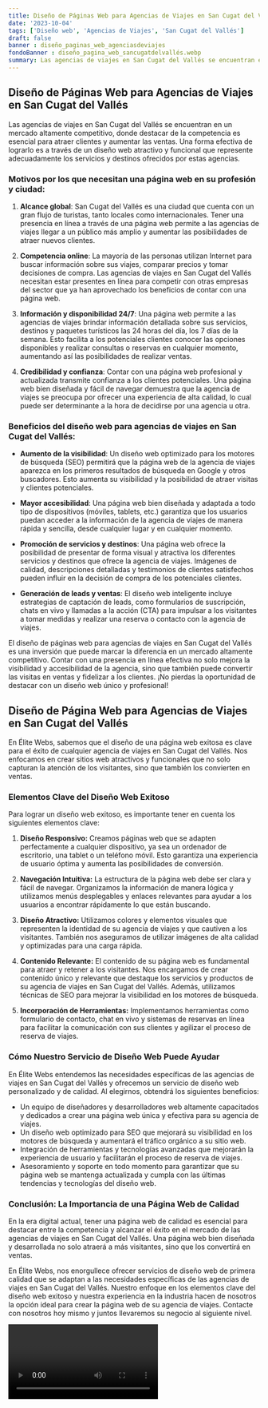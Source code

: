 ```yaml
---
title: Diseño de Páginas Web para Agencias de Viajes en San Cugat del Vallés
date: '2023-10-04'
tags: ['Diseño web', 'Agencias de Viajes', 'San Cugat del Vallés']
draft: false
banner : diseño_paginas_web_agenciasdeviajes
fondoBanner : diseño_pagina_web_sancugatdelvallés.webp
summary: Las agencias de viajes en San Cugat del Vallés se encuentran en un mercado altamente competitivo, donde destacar de la competencia es esencial para atraer clientes y aumentar las ventas. Una forma efectiva de lograrlo es a través de un diseño web atractivo y funcional que represente adecuadamente los servicios y destinos ofrecidos por estas agencias.
---
```


## Diseño de Páginas Web para Agencias de Viajes en San Cugat del Vallés

Las agencias de viajes en San Cugat del Vallés se encuentran en un mercado altamente competitivo, donde destacar de la competencia es esencial para atraer clientes y aumentar las ventas. Una forma efectiva de lograrlo es a través de un diseño web atractivo y funcional que represente adecuadamente los servicios y destinos ofrecidos por estas agencias.

### Motivos por los que necesitan una página web en su profesión y ciudad:

1. **Alcance global**: San Cugat del Vallés es una ciudad que cuenta con un gran flujo de turistas, tanto locales como internacionales. Tener una presencia en línea a través de una página web permite a las agencias de viajes llegar a un público más amplio y aumentar las posibilidades de atraer nuevos clientes.

2. **Competencia online**: La mayoría de las personas utilizan Internet para buscar información sobre sus viajes, comparar precios y tomar decisiones de compra. Las agencias de viajes en San Cugat del Vallés necesitan estar presentes en línea para competir con otras empresas del sector que ya han aprovechado los beneficios de contar con una página web.

3. **Información y disponibilidad 24/7**: Una página web permite a las agencias de viajes brindar información detallada sobre sus servicios, destinos y paquetes turísticos las 24 horas del día, los 7 días de la semana. Esto facilita a los potenciales clientes conocer las opciones disponibles y realizar consultas o reservas en cualquier momento, aumentando así las posibilidades de realizar ventas.

4. **Credibilidad y confianza**: Contar con una página web profesional y actualizada transmite confianza a los clientes potenciales. Una página web bien diseñada y fácil de navegar demuestra que la agencia de viajes se preocupa por ofrecer una experiencia de alta calidad, lo cual puede ser determinante a la hora de decidirse por una agencia u otra.

### Beneficios del diseño web para agencias de viajes en San Cugat del Vallés:

- **Aumento de la visibilidad**: Un diseño web optimizado para los motores de búsqueda (SEO) permitirá que la página web de la agencia de viajes aparezca en los primeros resultados de búsqueda en Google y otros buscadores. Esto aumenta su visibilidad y la posibilidad de atraer visitas y clientes potenciales.

- **Mayor accesibilidad**: Una página web bien diseñada y adaptada a todo tipo de dispositivos (móviles, tablets, etc.) garantiza que los usuarios puedan acceder a la información de la agencia de viajes de manera rápida y sencilla, desde cualquier lugar y en cualquier momento.

- **Promoción de servicios y destinos**: Una página web ofrece la posibilidad de presentar de forma visual y atractiva los diferentes servicios y destinos que ofrece la agencia de viajes. Imágenes de calidad, descripciones detalladas y testimonios de clientes satisfechos pueden influir en la decisión de compra de los potenciales clientes.

- **Generación de leads y ventas**: El diseño web inteligente incluye estrategias de captación de leads, como formularios de suscripción, chats en vivo y llamadas a la acción (CTA) para impulsar a los visitantes a tomar medidas y realizar una reserva o contacto con la agencia de viajes.

El diseño de páginas web para agencias de viajes en San Cugat del Vallés es una inversión que puede marcar la diferencia en un mercado altamente competitivo. Contar con una presencia en línea efectiva no solo mejora la visibilidad y accesibilidad de la agencia, sino que también puede convertir las visitas en ventas y fidelizar a los clientes. ¡No pierdas la oportunidad de destacar con un diseño web único y profesional!

<GifSeo />

<Cta />

## Diseño de Página Web para Agencias de Viajes en San Cugat del Vallés

En Élite Webs, sabemos que el diseño de una página web exitosa es clave para el éxito de cualquier agencia de viajes en San Cugat del Vallés. Nos enfocamos en crear sitios web atractivos y funcionales que no solo capturan la atención de los visitantes, sino que también los convierten en ventas.

### Elementos Clave del Diseño Web Exitoso

Para lograr un diseño web exitoso, es importante tener en cuenta los siguientes elementos clave:

1. **Diseño Responsivo:** Creamos páginas web que se adapten perfectamente a cualquier dispositivo, ya sea un ordenador de escritorio, una tablet o un teléfono móvil. Esto garantiza una experiencia de usuario óptima y aumenta las posibilidades de conversión.

2. **Navegación Intuitiva:** La estructura de la página web debe ser clara y fácil de navegar. Organizamos la información de manera lógica y utilizamos menús desplegables y enlaces relevantes para ayudar a los usuarios a encontrar rápidamente lo que están buscando.

3. **Diseño Atractivo:** Utilizamos colores y elementos visuales que representen la identidad de su agencia de viajes y que cautiven a los visitantes. También nos aseguramos de utilizar imágenes de alta calidad y optimizadas para una carga rápida.

4. **Contenido Relevante:** El contenido de su página web es fundamental para atraer y retener a los visitantes. Nos encargamos de crear contenido único y relevante que destaque los servicios y productos de su agencia de viajes en San Cugat del Vallés. Además, utilizamos técnicas de SEO para mejorar la visibilidad en los motores de búsqueda.

5. **Incorporación de Herramientas:** Implementamos herramientas como formulario de contacto, chat en vivo y sistemas de reservas en línea para facilitar la comunicación con sus clientes y agilizar el proceso de reserva de viajes.

### Cómo Nuestro Servicio de Diseño Web Puede Ayudar

En Élite Webs entendemos las necesidades específicas de las agencias de viajes en San Cugat del Vallés y ofrecemos un servicio de diseño web personalizado y de calidad. Al elegirnos, obtendrá los siguientes beneficios:

- Un equipo de diseñadores y desarrolladores web altamente capacitados y dedicados a crear una página web única y efectiva para su agencia de viajes.
- Un diseño web optimizado para SEO que mejorará su visibilidad en los motores de búsqueda y aumentará el tráfico orgánico a su sitio web.
- Integración de herramientas y tecnologías avanzadas que mejorarán la experiencia de usuario y facilitarán el proceso de reserva de viajes.
- Asesoramiento y soporte en todo momento para garantizar que su página web se mantenga actualizada y cumpla con las últimas tendencias y tecnologías del diseño web.

### Conclusión: La Importancia de una Página Web de Calidad

En la era digital actual, tener una página web de calidad es esencial para destacar entre la competencia y alcanzar el éxito en el mercado de las agencias de viajes en San Cugat del Vallés. Una página web bien diseñada y desarrollada no solo atraerá a más visitantes, sino que los convertirá en ventas.

En Élite Webs, nos enorgullece ofrecer servicios de diseño web de primera calidad que se adaptan a las necesidades específicas de las agencias de viajes en San Cugat del Vallés. Nuestro enfoque en los elementos clave del diseño web exitoso y nuestra experiencia en la industria hacen de nosotros la opción ideal para crear la página web de su agencia de viajes. Contacte con nosotros hoy mismo y juntos llevaremos su negocio al siguiente nivel.

<Video />

<CtaBot job='Agencias de Viajes' city='San Cugat del Vallés'/>

<Gmaps query='San Cugat del Vallés+españa+maps' />